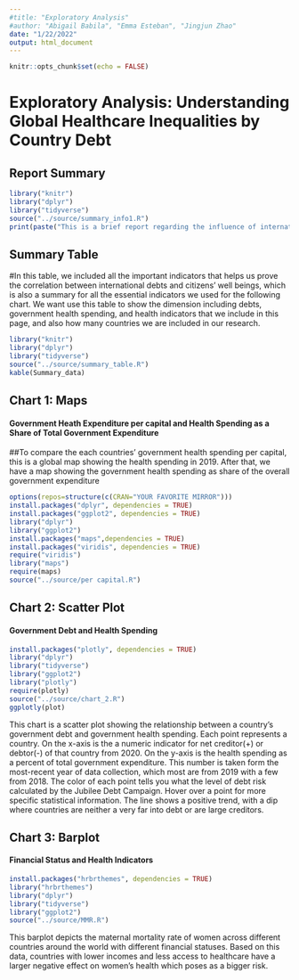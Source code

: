 ```yaml
---
#title: "Exploratory Analysis"
#author: "Abigail Babila", "Emma Esteban", "Jingjun Zhao"
date: "1/22/2022"
output: html_document
---
```


```r
knitr::opts_chunk$set(echo = FALSE)
```
# Exploratory Analysis: Understanding Global Healthcare Inequalities by Country Debt

## Report Summary
```r
library("knitr")
library("dplyr")
library("tidyverse")
source("../source/summary_info1.R")
print(paste("This is a brief report regarding the influence of international debts over government' health spending and how that negatively influences local citizen health. It looks at data for ", summary_info$num_countries, " countries. This page compares the health spending and health situation between countries all over the world, ", summary_info$num_in_debt, " of which are _in debt crisis_ according to the Jubilee Debt Campaign (JDC). While chart 1 maps global differences in health spending, chart 2 furthers our argument by showing the correlation between debt and health spending. Currently, the country that uses the greatest percent of government expenditure on health, ", summary_info$greatest_country, ", has a net creditor score of ", summary_info$greatest_country_net, ". Also, the data looks at maternal mortality rate as an indicator to show how countries in debt impact individual health. Currently, the country with the lowest net creditor/debtor score, ", summary_info$most_in_debt, " has a maternal mortality rate of ", summary_info$most_in_debt_mmr, ". Our analysis aims to prove how financial actors in government play a role in citizen health and health care."))
```


## Summary Table
#In this table, we included all the important indicators that helps us prove the correlation between international debts and citizens' well beings, which is also a summary for all the essential indicators we used for the following chart. We want use this table to show the dimension including debts, government health spending, and health indicators that we include in this page, and also how many countries we are included in our research.
```r
library("knitr")
library("dplyr")
library("tidyverse")
source("../source/summary_table.R")
kable(Summary_data)
```

## Chart 1: Maps

#### Government Heath Expenditure per capital and Health Spending as a Share of Total Government Expenditure
##To compare the each countries' government health spending per capital, this is a global map showing the health spending in 2019. After that, we have a map showing the government health spending as share of the overall government expenditure
```r
options(repos=structure(c(CRAN="YOUR FAVORITE MIRROR")))
install.packages("dplyr", dependencies = TRUE)
install.packages("ggplot2", dependencies = TRUE)
library("dplyr")
library("ggplot2")
install.packages("maps",dependencies = TRUE)
install.packages("viridis", dependencies = TRUE)
require("viridis")
library("maps")
require(maps)
source("../source/per capital.R")
```



## Chart 2: Scatter Plot

#### Government Debt and Health Spending
```r
install.packages("plotly", dependencies = TRUE)
library("dplyr")
library("tidyverse")
library("ggplot2")
library("plotly")
require(plotly)
source("../source/chart_2.R")
ggplotly(plot)
```
This chart is a scatter plot showing the relationship between a country's government debt and government health spending. Each point represents a country. On the x-axis is the a numeric indicator for net creditor(+) or debtor(-) of that country from 2020. On the y-axis is the health spending as a percent of total government expenditure. This number is taken form the most-recent year of data collection, which most are from 2019 with a few from 2018. The color of each point tells you what the level of debt risk calculated by the Jubilee Debt Campaign. Hover over a point for more specific statistical information. The line shows a positive trend, with a dip where countries are neither a very far into debt or are large creditors.

## Chart 3: Barplot
#### Financial Status and Health Indicators
```r
install.packages("hrbrthemes", dependencies = TRUE)
library("hrbrthemes")
library("dplyr")
library("tidyverse")
library("ggplot2")
source("../source/MMR.R")

```
This barplot depicts the maternal mortality rate of women across different countries around the world with different financial statuses. Based on this data, countries with lower incomes and less access to healthcare have a larger negative effect on women’s health which poses as a bigger risk.

